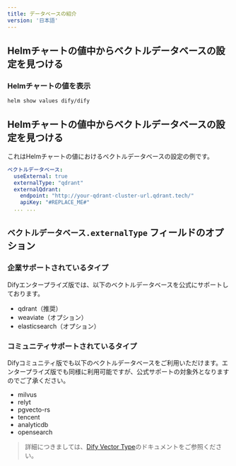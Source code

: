 ```yaml
---
title: データベースの紹介
version: '日本語'
---
```


## Helmチャートの値中からベクトルデータベースの設定を見つける

### Helmチャートの値を表示

```bash
helm show values dify/dify
```

## Helmチャートの値中からベクトルデータベースの設定を見つける
これはHelmチャートの値におけるベクトルデータベースの設定の例です。

````yaml
ベクトルデータベース:
  useExternal: true
  externalType: "qdrant"
  externalQdrant:
    endpoint: "http://your-qdrant-cluster-url.qdrant.tech/"
    apiKey: "#REPLACE_ME#"
  ... ...
````

## `ベクトルデータベース.externalType` フィールドのオプション
### 企業サポートされているタイプ
Difyエンタープライズ版では、以下のベクトルデータベースを公式にサポートしております。

- qdrant（推奨）
- weaviate（オプション）
- elasticsearch（オプション）

### コミュニティサポートされているタイプ
Difyコミュニティ版でも以下のベクトルデータベースをご利用いただけます。エンタープライズ版でも同様に利用可能ですが、公式サポートの対象外となりますのでご了承ください。

- milvus
- relyt
- pgvecto-rs
- tencent
- analyticdb
- opensearch

> 詳細につきましては、[Dify Vector Type](https://github.com/langgenius/dify/blob/main/api/core/rag/datasource/vdb/vector_type.py)のドキュメントをご参照ください。
